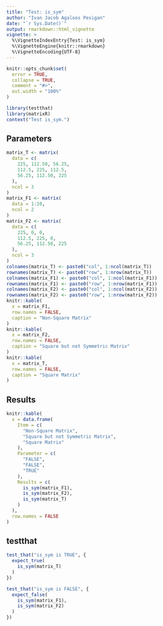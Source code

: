 ```yaml
---
title: "Test: is_sym"
author: "Ivan Jacob Agaloos Pesigan"
date: "`r Sys.Date()`"
output: rmarkdown::html_vignette
vignette: >
  %\VignetteIndexEntry{Test: is_sym}
  %\VignetteEngine{knitr::rmarkdown}
  %\VignetteEncoding{UTF-8}
---
```



```r
knitr::opts_chunk$set(
  error = TRUE,
  collapse = TRUE,
  comment = "#>",
  out.width = "100%"
)
```



```r
library(testthat)
library(matrixR)
context("Test is_sym.")
```


## Parameters


```r
matrix_T <- matrix(
  data = c(
    225, 112.50, 56.25,
    112.5, 225, 112.5,
    56.25, 112.50, 225
  ),
  ncol = 3
)
matrix_F1 <- matrix(
  data = 1:10,
  ncol = 2
)
matrix_F2 <- matrix(
  data = c(
    225, 0, 0,
    112.5, 225, 0,
    56.25, 112.50, 225
  ),
  ncol = 3
)
colnames(matrix_T) <- paste0("col", 1:ncol(matrix_T))
rownames(matrix_T) <- paste0("row", 1:nrow(matrix_T))
colnames(matrix_F1) <- paste0("col", 1:ncol(matrix_F1))
rownames(matrix_F1) <- paste0("row", 1:nrow(matrix_F1))
colnames(matrix_F2) <- paste0("col", 1:ncol(matrix_F2))
rownames(matrix_F2) <- paste0("row", 1:nrow(matrix_F2))
knitr::kable(
  x = matrix_F1,
  row.names = FALSE,
  caption = "Non-Square Matrix"
)
knitr::kable(
  x = matrix_F2,
  row.names = FALSE,
  caption = "Square but not Symmetric Matrix"
)
knitr::kable(
  x = matrix_T,
  row.names = FALSE,
  caption = "Square Matrix"
)
```


## Results


```r
knitr::kable(
  x = data.frame(
    Item = c(
      "Non-Square Matrix",
      "Square but not Symmetric Matrix",
      "Square Matrix"
    ),
    Parameter = c(
      "FALSE",
      "FALSE",
      "TRUE"
    ),
    Results = c(
      is_sym(matrix_F1),
      is_sym(matrix_F2),
      is_sym(matrix_T)
    )
  ),
  row.names = FALSE
)
```


## testthat


```r
test_that("is_sym is TRUE", {
  expect_true(
    is_sym(matrix_T)
  )
})
```



```r
test_that("is_sym is FALSE", {
  expect_false(
    is_sym(matrix_F1),
    is_sym(matrix_F2)
  )
})
```

